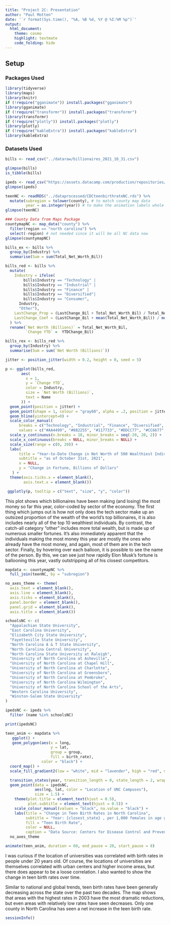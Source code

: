 ```yaml
---
title: "Project 2C: Presentation"
author: "Paul Motten"
date: '`r format(Sys.time(), "%A, %B %d, %Y @ %I:%M %p")`'
output: 
  html_document: 
    theme: cosmo
    highlight: textmate
    code_folding: hide
---
```


## Setup

### Packages Used

```r
library(tidyverse)
library(maps)
library(knitr)
if (!require("gganimate")) install.packages("gganimate")
library(gganimate)
if (!require("transformr")) install.packages("transformr")
library(transformr)
if (!require("plotly")) install.packages("plotly")
library(plotly)
if (!require("kableExtra")) install.packages("kableExtra")
library(kableExtra)
```


### Datasets Used

```r
bills <- read_csv("../dataraw/billionaires_2021_10_31.csv")

glimpse(bills)
is_tibble(bills)

ipeds <- read_csv("https://assets.datacamp.com/production/repositories/1942/datasets/18a000cf70d2fe999c6a6f2b28a7dc9813730e74/ipeds.csv")
glimpse(ipeds)

teenNC <- readRDS("../dataprocessed/CDCteenbirthrateNC.rds") %>% 
  mutate(subregion = tolower(county), # to match county map data
         year = as.integer(year)) # to make the animation labels whole numbers
glimpse(teenNC)

### County Data from Maps Package
countymapNC <- map_data("county") %>% 
  filter(region == "north carolina") %>% 
  select(-region) # not needed since it will be all NC data now
glimpse(countymapNC)

```

```r

bills_ex <- bills %>%
  group_by(Industry) %>%
  summarise(Sum = sum(Total_Net_Worth_Bil))

bills_red <- bills %>%
  mutate(
    Industry = ifelse(
        bills$Industry == "Technology" |
        bills$Industry == "Industrial" |
        bills$Industry == "Finance" |
        bills$Industry == "Diversified"|
        bills$Industry == "Consumer",
      Industry,
      "Other"),
    LastChange_Prop = (LastChange_Bil + Total_Net_Worth_Bil) / Total_Net_Worth_Bil,
    LastChange_Coef = (LastChange_Bil + mean(Total_Net_Worth_Bil)) / mean(Total_Net_Worth_Bil)
  ) %>%
  rename(`Net Worth (Billions)` = Total_Net_Worth_Bil,
         `Change YTD` =  YTDChange_Bil)

bills_rex <- bills_red %>%
  group_by(Industry) %>%
  summarise(Sum = sum(`Net Worth (Billions)`))


```


```r

jitter <- position_jitter(width = 0.2, height = 0, seed = 5)

p <- ggplot(bills_red,
       aes(
         x = 1,
         y = `Change YTD`,
         color = Industry,
         size = `Net Worth (Billions)`,
         text = Name
       )) +
  geom_point(position = jitter) +
  geom_point(shape = 1, colour = "gray60", alpha = .2, position = jitter)+ 
  geom_hline(yintercept=0) +
  scale_color_manual(
      breaks = c("Technology", "Industrial", "Finance", "Diversified", "Consumer", "Other"),
      values = c("#AA4499", "#882255", "#117733", "#DDCC77", "#CC6677", "#88CCEE")) +
  scale_y_continuous(n.breaks = 18, minor_breaks = seq(-20, 20, 2)) +
  scale_x_continuous(breaks = NULL, minor_breaks = NULL) +
  scale_size(range = c(0, 20)) +
  labs(
      title = "Year-to-Date Change in Net Worth of 500 Wealthiest Individuals",
      subtitle = "as of October 31st, 2021",
      x = NULL,
      y = "Change in Fortune, Billions of Dollars"
   ) + 
  theme(axis.ticks.x = element_blank(),
        axis.text.x = element_blank())

 ggplotly(p, tooltip = c("text", "size", "y", "color"))

```


This plot shows which billionaires have been making (and losing) the most money so far this year, color-coded by sector of the economy.  The first thing which jumps out is how not only does the tech sector make up an outsized proportion of the wealth of the world's top billionaires, it is also includes nearly all of the top 10 wealthiest individuals.  By contrast, the catch-all category "other" includes more total wealth, but is made up of numerous smaller fortunes.  It's also immediately apparent that the individuals making the most money this year are mostly the ones who already have the most money, and again, most of them are in the tech sector.  Finally, by hovering over each balloon, it is possible to see the name of the person.  By this, we can see just how rapidly Elon Musk's fortune is ballooning this year, vastly outstripping all of his closest competitors. 


```r
mapdata <- countymapNC %>% 
  full_join(teenNC, by = "subregion")
```


```r
no_axes_theme <- theme(
  axis.text = element_blank(),
  axis.line = element_blank(),
  axis.ticks = element_blank(),
  panel.border = element_blank(),
  panel.grid = element_blank(),
  axis.title = element_blank())
```

```r

schoolsNC <- c(
  "Appalachian State University",
  "East Carolina University",
  "Elizabeth City State University",
  "Fayetteville State University",
  "North Carolina A & T State University",
  "North Carolina Central University",
  "North Carolina State University at Raleigh",
  "University of North Carolina at Asheville",
  "University of North Carolina at Chapel Hill",
  "University of North Carolina at Charlotte",
  "University of North Carolina at Greensboro",
  "University of North Carolina at Pembroke",
  "University of North Carolina Wilmington",
  "University of North Carolina School of the Arts",
  "Western Carolina University",
  "Winston-Salem State University"
)

ipedsNC <- ipeds %>%
  filter (name %in% schoolsNC)

print(ipedsNC)

```



```r

teen_anim <- mapdata %>%
   ggplot() +
   geom_polygon(aes(x = long, 
                    y = lat, 
                    group = group, 
                    fill = birth_rate),
                color = "black") +
  coord_map() +
  scale_fill_gradient2(low = "white", mid = "lavender", high = "red", midpoint = 30) +

  transition_states(year, transition_length = 0, state_length = 2, wrap = TRUE) +           #
  geom_point(data = ipedsNC, 
             aes(lng, lat, color = "Location of UNC Campuses"),
             size = 1.5) +
    theme(plot.title = element_text(hjust = 0.5),
          plot.subtitle = element_text(hjust = 0.5)) +
    scale_colour_manual(values = "black", na.value = "black") +
    labs(title = "Change in Teen Birth Rates in North Carolina",
         subtitle = "Year: {closest_state} , per 1,000 females in age group 15–19 years",     #
         fill = "Teen Birth Rate",
         color = NULL,
         caption = "Data Source: Centers for Disease Control and Prevention") +
  no_axes_theme

animate(teen_anim, duration = 60, end_pause = 20, start_pause = 8)

```


I was curious if the location of universities was correlated with birth rates in people under 20 years old.  Of course, the locations of universities are themselves correlated with urban centers and higher income areas, but there does appear to be a loose correlation.  I also wanted to show the change in teen birth rates over time.

Similar to national and global trends, teen birth rates have been generally decreasing across the state over the past two decades.  The map shows that areas with the highest rates in 2003 have the most dramatic reductions, but even areas with relatively low rates have seen decreases.  Only one county in North Carolina has seen a net increase in the teen birth rate.


```r
sessionInfo()
```